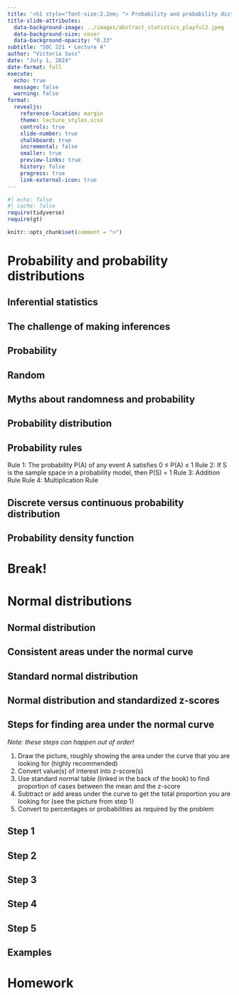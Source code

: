 ```yaml
---
title: '<h1 style="font-size:2.2em; "> Probability and probability distributions<br>& Normal distributions</h1>'
title-slide-attributes:
  data-background-image: ../images/abstract_statistics_playful2.jpeg
  data-background-size: cover
  data-background-opacity: "0.33"
subtitle: "SOC 221 • Lecture 4"
author: "Victoria Sass"
date: "July 1, 2024"
date-format: full
execute: 
  echo: true
  message: false
  warning: false
format: 
  revealjs:
    reference-location: margin
    theme: lecture_styles.scss
    controls: true
    slide-number: true
    chalkboard: true
    incremental: false 
    smaller: true
    preview-links: true
    history: false
    progress: true
    link-external-icon: true 
---
```


```r
#| echo: false
#| cache: false
require(tidyverse)
require(gt)

knitr::opts_chunk$set(comment = ">")
```

# Probability and probability distributions {.section-title background-color="#c5b4e3"}

## Inferential statistics

## The challenge of making inferences

## Probability

## Random

## Myths about randomness and probability

## Probability distribution

## Probability rules

Rule 1: The probability P(A) of any event A satisfies 0 ≤ P(A) ≤ 1
Rule 2: If S is the sample space in a probability model, then P(S) = 1
Rule 3: Addition Rule 
Rule 4: Multiplication Rule

## Discrete versus continuous probability distribution

## Probability density function

# Break! {.section-title background-color="#2ad2c9"}

# Normal distributions {.section-title background-color="#c5b4e3"}

## Normal distribution

## Consistent areas under the normal curve

## Standard normal distribution

## Normal distribution and standardized z-scores

## Steps for finding area under the normal curve

*Note: these steps can happen out of order!*

1. Draw the picture, roughly showing the area under the curve that you are looking for (highly recommended)
2. Convert value(s) of interest into z-score(s)
3. Use standard normal table (linked in the back of the book) to find proportion of cases between the mean and the z-score
4. Subtract or add areas under the curve to get the total proportion you are looking for (see the picture from step 1)
5. Convert to percentages or probabilities as required by the problem

## Step 1

## Step 2

## Step 3

## Step 4

## Step 5

## Examples

# Homework{.section-title background-color="#e8e3d3"}

## {data-menu-title="Homework 4" background-iframe="https://vsass.github.io/SOC221/homework/homework4.html" background-interactive=TRUE}